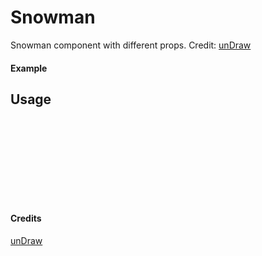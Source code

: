 
<Meta of={Snowman} title="unDraw/Snowman" />

# Snowman

Snowman component with different props.
Credit: [unDraw](https://undraw.co/illustrations)

#### Example

<Canvas of={Snowman.Primary} />

## Usage

```ts
import { Snowman } from "yadl-ui";

const Example = () => {
  return (
      <Snowman />
  );
};

export default Example;
```

#### Credits
[unDraw](https://undraw.co/illustrations)
